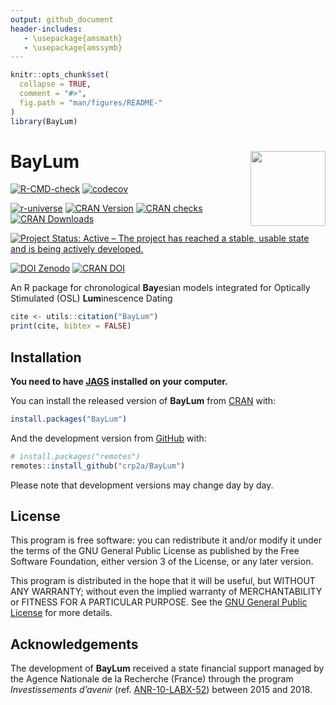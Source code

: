 ```yaml
---
output: github_document
header-includes:
   - \usepackage{amsmath}
   - \usepackage{amssymb}
---
```

<!-- README.md was auto-generated by README.Rmd. Please DO NOT edit by hand!-->

```r
knitr::opts_chunk$set(
  collapse = TRUE,
  comment = "#>",
  fig.path = "man/figures/README-"
)
library(BayLum)
```
 
# BayLum <img width=120px src="man/figures/logo_BayLum.png" align="right" />

<!-- badges: start -->
[![R-CMD-check](https://github.com/crp2a/BayLum/actions/workflows/R-CMD-check.yaml/badge.svg)](https://github.com/crp2a/BayLum/actions/workflows/R-CMD-check.yaml)
[![codecov](https://codecov.io/gh/crp2a/BayLum/graph/badge.svg?token=cOdZr6imKX)](https://app.codecov.io/gh/crp2a/BayLum)

[![r-universe](https://crp2a.r-universe.dev/badges/BayLum)](https://crp2a.r-universe.dev/BayLum)
[![CRAN Version](https://www.r-pkg.org/badges/version/BayLum)](https://cran.r-project.org/package=BayLum)
[![CRAN checks](https://badges.cranchecks.info/worst/BayLum.svg)](https://cran.r-project.org/web/checks/check_results_BayLum.html)
[![CRAN Downloads](https://cranlogs.r-pkg.org/badges/grand-total/BayLum)](https://cran.r-project.org/package=BayLum)

[![Project Status: Active – The project has reached a stable, usable state and is being actively developed.](https://www.repostatus.org/badges/latest/active.svg)](https://www.repostatus.org/#active)

[![DOI Zenodo](https://zenodo.org/badge/DOI/10.5281/zenodo.4311266.svg)](https://doi.org/10.5281/zenodo.4311266)
[![CRAN DOI](https://img.shields.io/badge/doi-10.32614/CRAN.package.BayLum-blue.svg)](https://doi.org/10.32614/CRAN.package.BayLum)
<!-- badges: end -->

An R package for chronological **Bay**esian models integrated for Optically Stimulated (OSL) **Lum**inescence Dating

```r
cite <- utils::citation("BayLum")
print(cite, bibtex = FALSE)
```

## Installation

**You need to have [JAGS](https://mcmc-jags.sourceforge.io) installed on your computer.**

You can install the released version of **BayLum** from [CRAN](https://CRAN.R-project.org) with:

```r
install.packages("BayLum")
```

And the development version from [GitHub](https://github.com/) with:

```r
# install.packages("remotes")
remotes::install_github("crp2a/BayLum")
```

Please note that development versions may change day by day.

## License

This program is free software: you can redistribute it and/or modify it under the terms of the GNU General Public License as published by the Free Software Foundation, either version 3 of the License, or any later version.

This program is distributed in the hope that it will be useful, but WITHOUT ANY WARRANTY; without even the implied warranty of MERCHANTABILITY or FITNESS FOR A PARTICULAR PURPOSE. See the [GNU General Public License](https://github.com/crp2a/BayLum/blob/master/LICENSE) for more details.

## Acknowledgements

The development of **BayLum** received a state financial support managed by the Agence Nationale de la Recherche (France) through the program *Investissements d'avenir* (ref. [ANR-10-LABX-52](https://lascarbx.labex.u-bordeaux.fr)) between 2015 and 2018.
